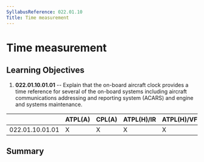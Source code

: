 ```yaml
---
SyllabusReference: 022.01.10
Title: Time measurement
---
```


# Time measurement

## Learning Objectives

1.  **022.01.10.01.01** -- Explain that the on-board aircraft clock provides a
    time reference for several of the on-board systems including aircraft
    communications addressing and reporting system (ACARS) and engine and systems
    maintenance.

|                 | ATPL(A) | CPL(A) | ATPL(H)/IR | ATPL(H)/VFR | CPL(H) | IR  | CBIR(A) |
| --------------- | ------- | ------ | ---------- | ----------- | ------ | --- | ------- |
| 022.01.10.01.01 | X       | X      | X          | X           | X      |     |         |

## Summary
